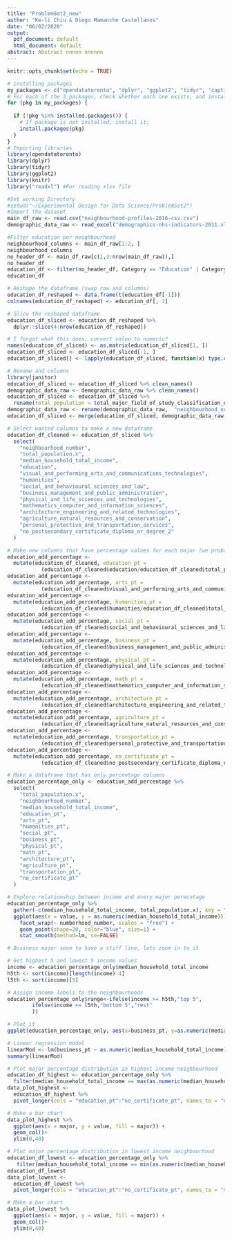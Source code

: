 ```yaml
---
title: "ProblemSet2_new"
author: "Ke-li Chiu & Diego Mamanche Castellanos"
date: "06/02/2020"
output:
  pdf_document: default
  html_document: default
abstract: Abstract nnnnn nnnnnn
---
```


```r
knitr::opts_chunk$set(echo = TRUE)
```
```r
# installing packages
my_packages <- c("opendatatoronto", "dplyr", "ggplot2", "tidyr", "captioner")
# For each of the 3 packages, check whether each one exists, and install if not
for (pkg in my_packages) {
  
  if (!pkg %in% installed.packages()) { 
    # If package is not installed, install it:
    install.packages(pkg)
  } 
}
# Importing libraries
library(opendatatoronto)
library(dplyr)
library(tidyr)
library(ggplot2)
library(knitr)
library("readxl") #For reading xlsx file
```

```r
#Set working Directory
#setwd("~/Experimental Design for Data Science/ProblemSet2")
#Import the dataset
main_df_raw <- read.csv("neighbourhood-profiles-2016-csv.csv")
demographic_data_raw <- read_excel("demographics-nhs-indicators-2011.xlsx")
```


```r
#Filter education per neighbourhood
neighbourhood_columns <- main_df_raw[1:2, ]
neighbourhood_columns
no_header_df <- main_df_raw[c(1,3:nrow(main_df_raw)),]
no_header_df
education_df <- filter(no_header_df, Category == "Education" | Category == "Education" | Category == "Neighbourhood Information" | Category == "Income")
education_df
```

```r
# Reshape the dataframe (swap row and columns)
education_df_reshaped <- data.frame(t(education_df[-1]))
colnames(education_df_reshaped) <- education_df[, 1]

# Slice the reshaped dataframe
education_df_sliced <- education_df_reshaped %>%
  dplyr::slice(4:nrow(education_df_reshaped))

# I forgot what this does, convert value to numeric?
names(education_df_sliced) <- as.matrix(education_df_sliced[1, ])
education_df_sliced <- education_df_sliced[-1, ]
education_df_sliced[] <- lapply(education_df_sliced, function(x) type.convert(as.character(x)))

# Rename and columns
library(janitor)
education_df_sliced <- education_df_sliced %>% clean_names()
demographic_data_raw <- demographic_data_raw %>% clean_names()
education_df_sliced <- education_df_sliced %>%
  rename(total_population = total_major_field_of_study_classification_of_instructional_programs_cip_2016_for_the_population_aged_25_to_64_years_in_private_households_25_percent_sample_data)
demographic_data_raw <- rename(demographic_data_raw,  "neighbourhood_number"= "hood_number")
education_df_sliced <- merge(education_df_sliced, demographic_data_raw, by = 'neighbourhood_number')

# Select wanted columns to make a new dataframe
education_df_cleaned <- education_df_sliced %>%
  select(
    "neighbourhood_number",
    "total_population.x",
    "median_household_total_income",
    "education",
    "visual_and_performing_arts_and_communications_technologies",
    "humanities",
    "social_and_behavioural_sciences_and_law",
    "business_management_and_public_administration",
    "physical_and_life_sciences_and_technologies",
    "mathematics_computer_and_information_sciences",
    "architecture_engineering_and_related_technologies",
    "agriculture_natural_resources_and_conservation",
    "personal_protective_and_transportation_services",
    "no_postsecondary_certificate_diploma_or_degree_2"
  )

```
```r
# Make new columns that have percentage values for each major (we probably want to rename them to something more meaningful)
education_add_percentage <- 
  mutate(education_df_cleaned, education_pt =
           (education_df_cleaned$education/education_df_cleaned$total_population)*100)
education_add_percentage <- 
  mutate(education_add_percentage, arts_pt =
           (education_df_cleaned$visual_and_performing_arts_and_communications_technologies/education_df_cleaned$total_population)*100)
education_add_percentage <- 
  mutate(education_add_percentage, humanities_pt =
           (education_df_cleaned$humanities/education_df_cleaned$total_population)*100)
education_add_percentage <- 
  mutate(education_add_percentage, social_pt =
           (education_df_cleaned$social_and_behavioural_sciences_and_law/education_df_cleaned$total_population)*100)
education_add_percentage <- 
  mutate(education_add_percentage, business_pt =
           (education_df_cleaned$business_management_and_public_administration/education_df_cleaned$total_population)*100)
education_add_percentage <- 
  mutate(education_add_percentage, physical_pt =
           (education_df_cleaned$physical_and_life_sciences_and_technologies/education_df_cleaned$total_population)*100)
education_add_percentage <- 
  mutate(education_add_percentage, math_pt =
           (education_df_cleaned$mathematics_computer_and_information_sciences/education_df_cleaned$total_population)*100)
education_add_percentage <- 
  mutate(education_add_percentage, architecture_pt =
           (education_df_cleaned$architecture_engineering_and_related_technologies/education_df_cleaned$total_population)*100)
education_add_percentage <- 
  mutate(education_add_percentage, agriculture_pt =
           (education_df_cleaned$agriculture_natural_resources_and_conservation/education_df_cleaned$total_population)*100)
education_add_percentage <- 
  mutate(education_add_percentage, transportation_pt =
           (education_df_cleaned$personal_protective_and_transportation_services/education_df_cleaned$total_population)*100)
education_add_percentage <- 
  mutate(education_add_percentage, no_certificate_pt =
           (education_df_cleaned$no_postsecondary_certificate_diploma_or_degree_2/education_df_cleaned$total_population)*100)

# Make a dataframe that has only percentage columns
education_percentage_only <- education_add_percentage %>%
  select(
    "total_population.x",
    "neighbourhood_number",
    "median_household_total_income",
    "education_pt",
    "arts_pt",
    "humanities_pt",
    "social_pt",
    "business_pt",
    "physical_pt",
    "math_pt",
    "architecture_pt",
    "agriculture_pt",
    "transportation_pt",
    "no_certificate_pt"
  )
```

```r
# Explore relationship between income and every major perecntage
education_percentage_only %>%
  gather(-c(median_household_total_income, total_population.x), key = "numberhood_number", value = "value") %>% 
  ggplot(aes(x = value, y = as.numeric(median_household_total_income))) +
    facet_wrap(~ numberhood_number, scales = "free") +
    geom_point(shape=20, color="blue", size=1) +
    stat_smooth(method=lm, se=FALSE)
```

```r
# Business major seem to have a stiff line, lets zoom in to it

# Get highest 5 and lowest 5 income values
income <- education_percentage_only$median_household_total_income
h5th <- sort(income)[length(income)-4]
l5th <- sort(income)[5]

# Assign income labels to the neighbourhoods
education_percentage_only$range<-ifelse(income >= h5th,"top 5",
		ifelse(income <= l5th,"bottom 5","rest"
		))

# Plot it
ggplot(education_percentage_only, aes(x=business_pt, y=as.numeric(median_household_total_income), color=range)) + geom_point()

# Linear regression model
linearMod <- lm(business_pt ~ as.numeric(median_household_total_income), data=education_percentage_only)
summary(linearMod)
```

```r
# Plot major percentage distribution in highest income neighbourhood
education_df_highest <- education_percentage_only %>%
  filter(median_household_total_income == max(as.numeric(median_household_total_income)) )
data_plot_highest <- 
  education_df_highest %>% 
  pivot_longer(cols = "education_pt":"no_certificate_pt", names_to = "major")

# Make a bar chart
data_plot_highest %>% 
  ggplot(aes(x = major, y = value, fill = major)) +
  geom_col()+
  ylim(0,40)
```
```r
# Plot major percentage distribution in lowest income neighbourhood
education_df_lowest <- education_percentage_only %>%
   filter(median_household_total_income == min(as.numeric(median_household_total_income)) )
education_df_lowest
data_plot_lowest <- 
  education_df_lowest %>% 
  pivot_longer(cols = "education_pt":"no_certificate_pt", names_to = "major")

# Make a bar chart
data_plot_lowest %>% 
  ggplot(aes(x = major, y = value, fill = major)) +
  geom_col()+
  ylim(0,40)
```